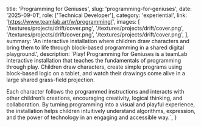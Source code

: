   title: 'Programming for Geniuses',
  slug: 'programming-for-geniuses',
  date: '2025-09-01',
  role: ['Technical Developer'],
  category: 'experiential',
  link: 'https://www.teamlab.art/w/programming/',
  images: [
    '/textures/projects/drift/cover.png',
    '/textures/projects/drift/cover.png',
    '/textures/projects/drift/cover.png',
    '/textures/projects/drift/cover.png',
  ],
  summary:
    'An interactive installation where children draw characters and bring them to life through block-based programming in a shared digital playground.',
  description: `Play! Programming for Geniuses is a teamLab interactive installation that teaches the fundamentals of programming through play. Children draw characters, create simple programs using block-based logic on a tablet, and watch their drawings come alive in a large shared grass-field projection.
  
  Each character follows the programmed instructions and interacts with other children’s creations, encouraging creativity, logical thinking, and collaboration. By turning programming into a visual and playful experience, the installation helps children intuitively understand algorithms, expression, and the power of technology in an engaging and accessible way.`,
}
